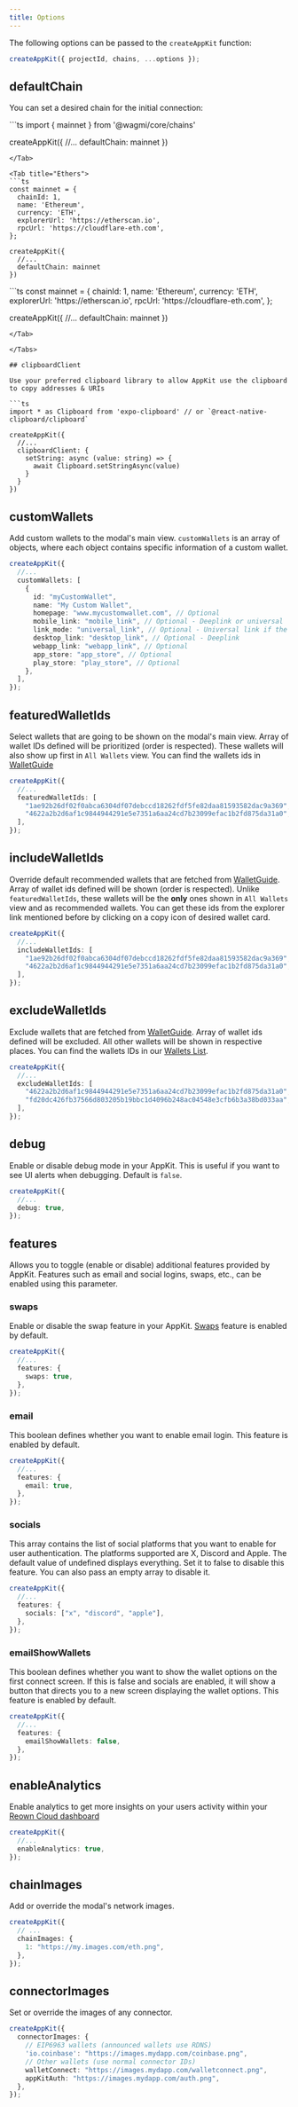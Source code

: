 ```yaml
---
title: Options
---
```


The following options can be passed to the `createAppKit` function:

```ts
createAppKit({ projectId, chains, ...options });
```

## defaultChain

You can set a desired chain for the initial connection:

<Tabs>

<Tab title="Wagmi">
```ts
import { mainnet } from '@wagmi/core/chains'

createAppKit({
//...
defaultChain: mainnet
})

````
</Tab>

<Tab title="Ethers">
```ts
const mainnet = {
  chainId: 1,
  name: 'Ethereum',
  currency: 'ETH',
  explorerUrl: 'https://etherscan.io',
  rpcUrl: 'https://cloudflare-eth.com',
};

createAppKit({
  //...
  defaultChain: mainnet
})
````

</Tab>

<Tab title="Ethers v5">
```ts
const mainnet = {
  chainId: 1,
  name: 'Ethereum',
  currency: 'ETH',
  explorerUrl: 'https://etherscan.io',
  rpcUrl: 'https://cloudflare-eth.com',
};

createAppKit({
//...
defaultChain: mainnet
})

````
</Tab>

</Tabs>

## clipboardClient

Use your preferred clipboard library to allow AppKit use the clipboard to copy addresses & URIs

```ts
import * as Clipboard from 'expo-clipboard' // or `@react-native-clipboard/clipboard`

createAppKit({
  //...
  clipboardClient: {
    setString: async (value: string) => {
      await Clipboard.setStringAsync(value)
    }
  }
})
````

## customWallets

Add custom wallets to the modal's main view. `customWallets` is an array of objects, where each object contains specific information of a custom wallet.

```ts
createAppKit({
  //...
  customWallets: [
    {
      id: "myCustomWallet",
      name: "My Custom Wallet",
      homepage: "www.mycustomwallet.com", // Optional
      mobile_link: "mobile_link", // Optional - Deeplink or universal
      link_mode: "universal_link", // Optional - Universal link if the wallet supports link-mode
      desktop_link: "desktop_link", // Optional - Deeplink
      webapp_link: "webapp_link", // Optional
      app_store: "app_store", // Optional
      play_store: "play_store", // Optional
    },
  ],
});
```

## featuredWalletIds

Select wallets that are going to be shown on the modal's main view. Array of wallet IDs defined will be prioritized (order is respected).
These wallets will also show up first in `All Wallets` view.
You can find the wallets ids in [WalletGuide](https://walletguide.walletconnect.network/)

```ts
createAppKit({
  //...
  featuredWalletIds: [
    "1ae92b26df02f0abca6304df07debccd18262fdf5fe82daa81593582dac9a369", // Rainbow
    "4622a2b2d6af1c9844944291e5e7351a6aa24cd7b23099efac1b2fd875da31a0", // Trust
  ],
});
```

## includeWalletIds

Override default recommended wallets that are fetched from [WalletGuide](https://walletguide.walletconnect.network/).
Array of wallet ids defined will be shown (order is respected).
Unlike `featuredWalletIds`, these wallets will be the **only** ones shown in `All Wallets` view and as recommended wallets.
You can get these ids from the explorer link mentioned before by clicking on a copy icon of desired wallet card.

```ts
createAppKit({
  //...
  includeWalletIds: [
    "1ae92b26df02f0abca6304df07debccd18262fdf5fe82daa81593582dac9a369", // Rainbow
    "4622a2b2d6af1c9844944291e5e7351a6aa24cd7b23099efac1b2fd875da31a0", // Trust
  ],
});
```

## excludeWalletIds

Exclude wallets that are fetched from [WalletGuide](https://walletguide.walletconnect.network/).
Array of wallet ids defined will be excluded.
All other wallets will be shown in respective places.
You can find the wallets IDs in our [Wallets List](/cloud/wallets/wallet-list).

```ts
createAppKit({
  //...
  excludeWalletIds: [
    "4622a2b2d6af1c9844944291e5e7351a6aa24cd7b23099efac1b2fd875da31a0", // Trust
    "fd20dc426fb37566d803205b19bbc1d4096b248ac04548e3cfb6b3a38bd033aa", // Coinbase
  ],
});
```

## debug

Enable or disable debug mode in your AppKit. This is useful if you want to see UI alerts when debugging. Default is `false`.

```ts
createAppKit({
  //...
  debug: true,
});
```

## features

Allows you to toggle (enable or disable) additional features provided by AppKit. Features such as email and social logins, swaps, etc., can be enabled using this parameter.

### swaps

Enable or disable the swap feature in your AppKit. [Swaps](/appkit/react/transactions/swaps) feature is enabled by default.

```ts
createAppKit({
  //...
  features: {
    swaps: true,
  },
});
```

### email

This boolean defines whether you want to enable email login. This feature is enabled by default.

```ts
createAppKit({
  //...
  features: {
    email: true,
  },
});
```

### socials

This array contains the list of social platforms that you want to enable for user authentication. The platforms supported are X, Discord and Apple. The default value of undefined displays everything. Set it to false to disable this feature. You can also pass an empty array to disable it.

```ts
createAppKit({
  //...
  features: {
    socials: ["x", "discord", "apple"],
  },
});
```

### emailShowWallets

This boolean defines whether you want to show the wallet options on the first connect screen. If this is false and socials are enabled, it will show a button that directs you to a new screen displaying the wallet options. This feature is enabled by default.

```ts
createAppKit({
  //...
  features: {
    emailShowWallets: false,
  },
});
```

## enableAnalytics

Enable analytics to get more insights on your users activity within your [Reown Cloud dashboard](https://dashboard.reown.com)

```ts
createAppKit({
  //...
  enableAnalytics: true,
});
```

<Card title="Learn More" href="/cloud/analytics" />

## chainImages

Add or override the modal's network images.

```ts
createAppKit({
  // ...
  chainImages: {
    1: "https://my.images.com/eth.png",
  },
});
```

## connectorImages

Set or override the images of any connector.

```ts
createAppKit({
  connectorImages: {
    // EIP6963 wallets (announced wallets use RDNS)
    'io.coinbase': "https://images.mydapp.com/coinbase.png",
    // Other wallets (use normal connector IDs)
    walletConnect: "https://images.mydapp.com/walletconnect.png",
    appKitAuth: "https://images.mydapp.com/auth.png",
  },
});
```

